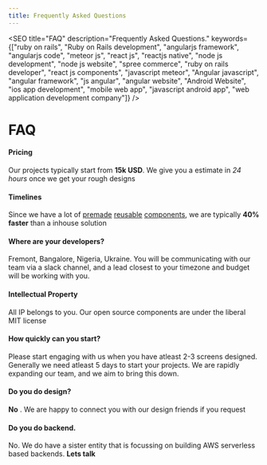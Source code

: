 ```yaml
---
title: Frequently Asked Questions
---
```



<SEO
  title="FAQ"
  description="Frequently Asked Questions."
  keywords={["ruby on rails", "Ruby on Rails development", "angularjs framework", "angularjs code", "meteor js", "react js", "reactjs native", "node js development", "node js website", "spree commerce", "ruby on rails developer", "react js components", "javascript meteor", "Angular javascript", "angular framework", "js angular", "angular website", "Android Website", "ios app development", "mobile web app", "javascript android app", "web application development company"]}
/>

# FAQ

#### Pricing
Our projects typically start from **15k USD**. We give you a estimate in _24 hours_ once we get your rough designs

#### Timelines
Since we have a lot of 
[premade](https://github.com/Codebrahma/React-Native-Restaurant-App)
[reusable](https://github.com/Codebrahma/react-lite-ui/) 
[components](https://github.com/Codebrahma/cb-react-forms),
we are typically **40% faster** than a inhouse solution

#### Where are your developers?
Fremont, Bangalore, Nigeria, Ukraine. You will be communicating with our team via a slack channel, and a lead closest 
to your timezone and budget will be working with you.

#### Intellectual Property
All IP belongs to you. Our open source components are under the liberal MIT license

#### How quickly can you start?
Please start engaging with us when you have atleast 2-3 screens designed. Generally we need atleast 5 days to start your projects.
We are rapidly expanding our team, and we aim to bring this down.

#### Do you do design?
**No** . We are happy to connect you with our design friends if you request

#### Do you do backend.
No. We do have a sister entity that is focussing on building AWS serverless based backends.
**Lets talk**